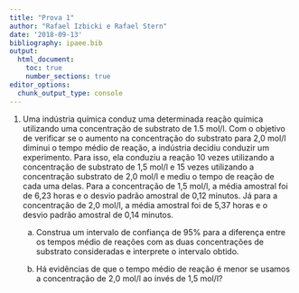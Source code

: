 ```yaml
---
title: "Prova 1"
author: "Rafael Izbicki e Rafael Stern"
date: '2018-09-13'
bibliography: ipaee.bib
output: 
  html_document:
    toc: true
    number_sections: true
editor_options: 
  chunk_output_type: console
---
```


1. Uma indústria química conduz uma determinada
   reação química utilizando uma
   concentração de substrato de 1.5 mol/l.
   Com o objetivo de verificar se
   o aumento na concentração do substrato para 2,0 mol/l
   diminui o tempo médio de reação, 
   a indústria decidiu conduzir um experimento.
   Para isso, ela conduziu a reação 10 vezes utilizando
   a concentração de substrato de 1,5 mol/l e
   15 vezes utilizando a concentração substrato de 2,0 mol/l e
   mediu o tempo de reação de cada uma delas.
   Para a concentração de 1,5 mol/l,
   a média amostral foi de 6,23 horas e
   o desvio padrão amostral de 0,12 minutos. 
   Já para a concentração de 2,0 mol/l,
   a média amostral foi de 5,37 horas e
   o desvio padrão amostral de 0,14 minutos.

    a. Construa um intervalo de confiança de 95\% 
    para a diferença entre os tempos médio de reações com
    as duas concentrações de substrato consideradas e 
	  interprete o intervalo obtido.
    
    b. Há evidências de que
    o tempo médio de reação é menor se
    usamos a concentração de 2,0 mol/l
    ao invés de 1,5 mol/l?
 